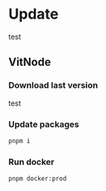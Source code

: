 
# Update

test

## VitNode

<Steps>

### Download last version

test

### Update packages

```bash
pnpm i
```

### Run docker

```bash
pnpm docker:prod
```

</Steps>
